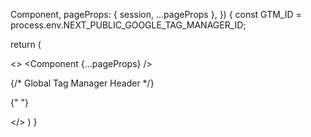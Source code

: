 
  Component,
  pageProps: { session, ...pageProps },
  }) {
const GTM_ID = process.env.NEXT_PUBLIC_GOOGLE_TAG_MANAGER_ID;

return (

<>
  <SessionProvider session={session}>
    <Component {...pageProps} />
  </SessionProvider>

  {/* Global Tag Manager Header */}

{" "}

<Script
  id="google-tag-manager-header"
  strategy="beforeInteractive"
  dangerouslySetInnerHTML={{
    __html: `
    (function(w,d,s,l,i){w[l]=w[l]||[];w[l].push({'gtm.start':
    new Date().getTime(),event:'gtm.js'});var f=d.getElementsByTagName(s)[0],
    j=d.createElement(s),dl=l!='dataLayer'?'&l='+l:'';j.async=true;j.src=
    'https://www.googletagmanager.com/gtm.js?id='+i+dl;f.parentNode.insertBefore(j,f);
    })(window,document,'script','dataLayer','${GTM_ID}');
    `,
  }}
/>

  {/* Global Tag Manager Body */}

<Script id="google-tag-manager" strategy="afterInteractive">
  <iframe
    src="https://www.googletagmanager.com/ns.html?id=${GTM_ID}"
    height="0"
    width="0"
    style="display:none;visibility:hidden"
  ></iframe>
</Script>

</>
)
}